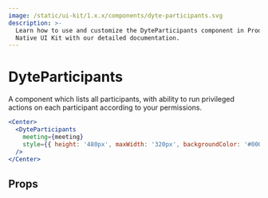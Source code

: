 ```yaml
---
image: /static/ui-kit/1.x.x/components/dyte-participants.svg
description: >-
  Learn how to use and customize the DyteParticipants component in ProductDB's React
  Native UI Kit with our detailed documentation.
---
```


# DyteParticipants

A component which lists all participants, with ability to run privileged actions
on each participant according to your permissions.

```jsx
<Center>
  <DyteParticipants
    meeting={meeting}
    style={{ height: '480px', maxWidth: '320px', backgroundColor: '#000' }}
  />
</Center>
```

## Props

<PropsTable of="dyte-participants" />

<head>
  <title>React Native UI Kit DyteParticipants</title>
</head>
